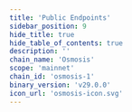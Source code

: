 ```yaml
---
title: 'Public Endpoints'
sidebar_position: 9
hide_title: true
hide_table_of_contents: true
description: ''
chain_name: 'Osmosis'
scope: 'mainnet'
chain_id: 'osmosis-1'
binary_version: 'v29.0.0'
icon_url: 'osmosis-icon.svg'
---
```



<PageTitle
  iconUrl="img/osmosis-icon.svg"
  title="Osmosis Public Endpoints"
  chainId="osmosis-1"
  version="v29.0.0"
/>

<PublicEndpoints
  chainId="osmosis-1"
  primaryRpcUrl="https://osmosis-rpc.noders.services"
  primaryApiUrl="https://osmosis-api.noders.services"
  primaryGrpcUrl="osmosis-grpc.noders.services:443"
  primaryJsonRpcUrl=""
/>